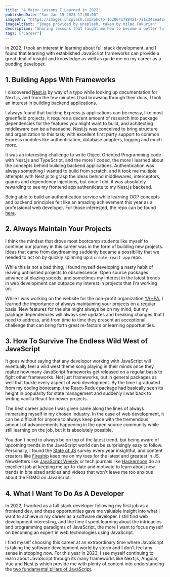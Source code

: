 ```yaml
---
title: "4 Major Lessons I Learned in 2022"
publishedDate: "Sun Jan 15 2023 17:00:00"
imageUrl: "https://images.unsplash.com/photo-1620641788421-7a1c342ea42e?ixlib=rb-4.0.3&ixid=MnwxMjA3fDB8MHxwaG90by1wYWdlfHx8fGVufDB8fHx8&auto=format&fit=crop&w=1548&q=80"
imageAltText: "Image provided by Unsplash, taken by Milad Fakurian"
description: "Sharing lessons that taught me how to become a better full stack JavaScript developer in 2022"
tags: ["Career"]
---
```


In 2022, I took an interest in learning about full stack development, and I found that learning with
established JavaScript frameworks can provide a great deal of insight and knowledge as well as guide me on my 
career as a budding developer.

## 1. Building Apps With Frameworks

I discovered [Nest.js](https://nestjs.com/) by way of a typo while looking up documentation for Next.js, and from the few minutes I had browsing
through their docs, I took an interest in building backend applications.

I always found that building Express.js applications can be messy, like most greenfield projects, it requires a decent amount of research
into package dependencies for the features you might want to build, and achitecting middleware can be a headache. Nest.js was conceived to
bring structure and organization to this task, with excellent first party support to common Express modules like authentication, database
adapters, logging and much more.

It was an interesting challenge to write Object Oriented Programming code with Nest.js and TypeScript, and the more I coded, the more I learned about the concepts
behind building backend applications. Authentication was always something I wanted to build from scratch, and it took me multiple attempts with
Nest.js to grasp the ideas behind middlewares, interceptors, guards and dependency injections, but once I did, it was absolutely rewarding to see 
my frontend app authenticate to my Nest.js backend.

Being able to build an authentication service while learning OOP concepts and backend principles felt like an amazing achievement this year as a
professional web developer. For those interested, the repo can be found [here](https://github.com/g-thinh/learning-nestjs/tree/authentication-jwt).

## 2. Always Maintain Your Projects

I think the mindset that drove most bootcamp students like myself to continue our journey in this career was in the form of building new projects.
Ideas that came from daydreaming suddenly became a possibility that we needed to act on by quickly spinning up a `create-react-app` repo.

While this is not a bad thing, I found myself developing a nasty habit of leaving unfinished projects to obsolescence. Open source packages advance
at blazing speeds, and sometimes my interest in the latest trends in web development can outpace my interest in projects that I'm working on.

While I was working on the website for the non-profit organization [YAHPA](https://www.yahpa.org/), I learned the importance of always maintaining
your projects on a regular basis. New features for the site might always be on my mind, but my package dependencies will always see updates and 
breaking changes that I need to address, and from time to time they present an acceptional challenge that can bring forth great re-factors or 
learning opportunities.

## 3. How To Survive The Endless Wild West of JavaScript 

It goes without saying that any developer working with JavaScript will eventually feel a wild west theme song playing in their minds once they realize
how many JavaScript frameworks get released on a regular basis to fight other frameworks. Not just frameworks, but in general packages as well that 
tackle every aspect of web development. By the time I graduated from my coding bootcamp, the React-Redux package had basically seen its height in 
popularity for state management and suddenly I was back to writing vanilla React for newer projects.

The best career advice I was given came along the lines of always immersing myself in my chosen industry. In the case of web development, it can be difficult
for anyone to always keep pace with the tremendous amount of advancements happening in the open source community while still learning on the job, but it
is absolutely possible.

You don't need to always be on top of the latest trend, but being aware of upcoming trends in the JavaScript world can be surprisingly easy to follow.
Personally, I found the [State of JS](https://stateofjs.com/en-us/) survey every year insightful, and content creators like [Fireship](https://www.youtube.com/@Fireship)
keep me on my toes for the latest and greatest in JS. Newsletters like [JavaScript Weekly](https://javascriptweekly.com/) or tech journals like
[Hackernoon](https://hackernoon.com/) do an excellent job at keeping me up-to-date and motivate to learn about new trends in bite sized articles and
videos that won't leave me too anxious about the FOMO on JavaScript.

## 4. What I Want To Do As A Developer

In 2022, I worked as a full stack developer following my first job as a frontend dev, and these opportunities gave me valuable insight into what I
want to achieve in my career as a software developer. I still find web development interesting, and the time I spent learning about the intricacies
and programming paradigms of JavaScript, the more I want to focus myself on becoming an expert in web technologies using JavaScript.

I find myself choosing this career at an extraordinary time where JavaScript is taking the software development world by storm and I don't feel any
sense in stopping now. For this year in 2023, I see myself continuing to learn about JavaScript through its many frameworks like Next.js, Angular, Vue and Nest.js
which provide me with plenty of content into understanding the [two fundamental pillars of JavaScript](https://medium.com/javascript-scene/the-two-pillars-of-javascript-ee6f3281e7f3).
